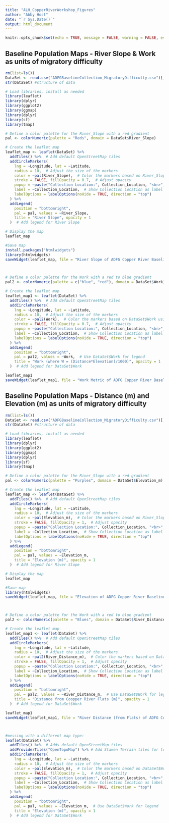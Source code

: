 ```yaml
---
title: "ALH_CopperRiverWorkshop_Figures"
author: "Abby Host"
date: "`r Sys.Date()`"
output: html_document
---
```


```r
knitr::opts_chunk$set(echo = TRUE, message = FALSE, warning = FALSE, eval = TRUE)
```

## Baseline Population Maps - River Slope & Work as units of migratory difficulty
```r
rm(list=ls()) 
DataSet <- read.csv("ADFGBaselineCollection_MigratoryDifficulty.csv")[,-1] #load data
str(DataSet) #structure of data

# Load libraries, install as needed
library(leaflet)
library(dplyr)
library(ggplot2)
library(ggmap)
library(dplyr)
library(sf)
library(tmap)

# Define a color palette for the River_Slope with a red gradient
pal <- colorNumeric(palette = "Reds", domain = DataSet$River_Slope)

# Create the leaflet map
leaflet_map <- leaflet(DataSet) %>%
  addTiles() %>%  # Add default OpenStreetMap tiles
  addCircleMarkers(
    lng = ~Longitude, lat = ~Latitude, 
    radius = 10,  # Adjust the size of the markers
    color = ~pal(River_Slope),  # Color the markers based on River_Slope
    stroke = FALSE, fillOpacity = 0.7,  # Adjust opacity
    popup = ~paste("Collection Location:", Collection_Location, "<br>", "River Slope:", round(River_Slope,2)),  # Show Collection Location in popup
    label = ~Collection_Location,  # Show Collection Location as label
    labelOptions = labelOptions(noHide = TRUE, direction = "top")
  ) %>%
  addLegend(
    position = "bottomright", 
    pal = pal, values = ~River_Slope, 
    title = "River Slope", opacity = 1
  )  # Add legend for River Slope

# Display the map
leaflet_map

#Save map
install.packages("htmlwidgets")
library(htmlwidgets)
saveWidget(leaflet_map, file = "River Slope of ADFG Copper River Baseline Populations.html")



# Define a color palette for the Work with a red to blue gradient
pal2 <- colorNumeric(palette = c("blue", "red"), domain = DataSet$Work)

# Create the leaflet map
leaflet_map1 <- leaflet(DataSet) %>%
  addTiles() %>%  # Add default OpenStreetMap tiles
  addCircleMarkers(
    lng = ~Longitude, lat = ~Latitude, 
    radius = 10,  # Adjust the size of the markers
    color = ~pal2(Work),  # Color the markers based on DataSet$Work using the red to blue gradient
    stroke = FALSE, fillOpacity = 0.7,  # Adjust opacity
    popup = ~paste("Collection Location:", Collection_Location, "<br>", "Work Value:", round(Work)),  # Show Collection Location and Work value in popup
    label = ~Collection_Location,  # Show Collection Location as label
    labelOptions = labelOptions(noHide = TRUE, direction = "top")
  ) %>%
  addLegend(
    position = "bottomright", 
    pal = pal2, values = ~Work,  # Use DataSet$Work for legend
    title = "Work (where W = (Distance*Elevation)/1000)", opacity = 1
  )  # Add legend for DataSet$Work

leaflet_map1
saveWidget(leaflet_map1, file = "Work Metric of ADFG Copper River Baseline Populations.html")


```


## Baseline Population Maps - Distance (m) and Elevation (m) as units of migratory difficulty
```r
rm(list=ls()) 
DataSet <- read.csv("ADFGBaselineCollection_MigratoryDifficulty.csv")[,-1] #load data
str(DataSet) #structure of data

# Load libraries, install as needed
library(leaflet)
library(dplyr)
library(ggplot2)
library(ggmap)
library(dplyr)
library(sf)
library(tmap)

# Define a color palette for the River_Slope with a red gradient
pal <- colorNumeric(palette = "Purples", domain = DataSet$Elevation_m)

# Create the leaflet map
leaflet_map <- leaflet(DataSet) %>%
  addTiles() %>%  # Add default OpenStreetMap tiles
  addCircleMarkers(
    lng = ~Longitude, lat = ~Latitude, 
    radius = 10,  # Adjust the size of the markers
    color = ~pal(Elevation_m),  # Color the markers based on River_Slope
    stroke = FALSE, fillOpacity = 1,  # Adjust opacity
    popup = ~paste("Collection Location:", Collection_Location, "<br>", "Elevation (m):", Elevation_m),  # Show Collection Location in popup
    label = ~Collection_Location,  # Show Collection Location as label
    labelOptions = labelOptions(noHide = TRUE, direction = "top")
  ) %>%
  addLegend(
    position = "bottomright", 
    pal = pal, values = ~Elevation_m, 
    title = "Elevation (m)", opacity = 1
  )  # Add legend for River Slope

# Display the map
leaflet_map

#Save map
library(htmlwidgets)
saveWidget(leaflet_map, file = "Elevation of ADFG Copper River Baseline Populations.html")



# Define a color palette for the Work with a red to blue gradient
pal2 <- colorNumeric(palette = "Blues", domain = DataSet$River_Distance_m)

# Create the leaflet map
leaflet_map1 <- leaflet(DataSet) %>%
  addTiles() %>%  # Add default OpenStreetMap tiles
  addCircleMarkers(
    lng = ~Longitude, lat = ~Latitude, 
    radius = 10,  # Adjust the size of the markers
    color = ~pal2(River_Distance_m),  # Color the markers based on DataSet$Work using the red to blue gradient
    stroke = FALSE, fillOpacity = 1,  # Adjust opacity
    popup = ~paste("Collection Location:", Collection_Location, "<br>", "Distance from Flats (m):", round(River_Distance_m)),  # Show Collection Location and Work value in popup
    label = ~Collection_Location,  # Show Collection Location as label
    labelOptions = labelOptions(noHide = TRUE, direction = "top")
  ) %>%
  addLegend(
    position = "bottomright", 
    pal = pal2, values = ~River_Distance_m,  # Use DataSet$Work for legend
    title = "Distance from Coopper River Flats (m)", opacity = 1
  )  # Add legend for DataSet$Work

leaflet_map1
saveWidget(leaflet_map1, file = "River Distance (from Flats) of ADFG Copper River Baseline Populations.html")



#messing with a different map type:
leaflet(DataSet) %>%
  addTiles() %>%  # Adds default OpenStreetMap tiles
  addProviderTiles("OpenTopoMap") %>% # Add Stamen Terrain tiles for topographical map
  addCircleMarkers(
    lng = ~Longitude, lat = ~Latitude, 
    radius = 10,  # Adjust the size of the markers
    color = ~pal(Elevation_m),  # Color the markers based on DataSet$Work using the red to blue gradient
    stroke = FALSE, fillOpacity = 1,  # Adjust opacity
    popup = ~paste("Collection Location:", Collection_Location, "<br>", "Elevation (m):", Elevation_m),  # Show Collection Location and Work value in popup
    label = ~Collection_Location,  # Show Collection Location as label
    labelOptions = labelOptions(noHide = TRUE, direction = "top")
  ) %>%
  addLegend(
    position = "bottomright", 
    pal = pal, values = ~Elevation_m,  # Use DataSet$Work for legend
    title = "Elevation (m)", opacity = 1
  )  # Add legend for DataSet$Work



```